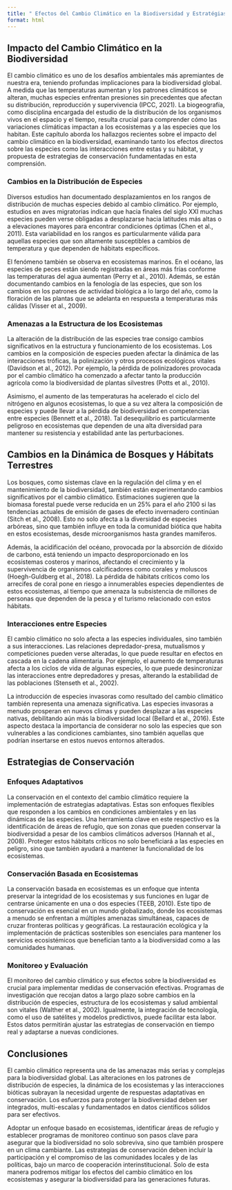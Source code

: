 ```yaml
---
title: " Efectos del Cambio Climático en la Biodiversidad y Estratégias de Conservación: Un Enfoque Integrativo"
format: html
---
```



## Impacto del Cambio Climático en la Biodiversidad

El cambio climático es uno de los desafíos ambientales más apremiantes de nuestra era, teniendo profundas implicaciones para la biodiversidad global. A medida que las temperaturas aumentan y los patrones climáticos se alteran, muchas especies enfrentan presiones sin precedentes que afectan su distribución, reproducción y supervivencia (IPCC, 2021). La biogeografía, como disciplina encargada del estudio de la distribución de los organismos vivos en el espacio y el tiempo, resulta crucial para comprender cómo las variaciones climáticas impactan a los ecosistemas y a las especies que los habitan. Este capítulo aborda los hallazgos recientes sobre el impacto del cambio climático en la biodiversidad, examinando tanto los efectos directos sobre las especies como las interacciones entre estas y su hábitat, y propuesta de estrategias de conservación fundamentadas en esta comprensión.


### Cambios en la Distribución de Especies

Diversos estudios han documentado desplazamientos en los rangos de distribución de muchas especies debido al cambio climático. Por ejemplo, estudios en aves migratorias indican que hacia finales del siglo XXI muchas especies pueden verse obligadas a desplazarse hacia latitudes más altas o a elevaciones mayores para encontrar condiciones óptimas (Chen et al., 2011). Esta variabilidad en los rangos es particularmente válida para aquellas especies que son altamente susceptibles a cambios de temperatura y que dependen de hábitats específicos.

El fenómeno también se observa en ecosistemas marinos. En el océano, las especies de peces están siendo registradas en áreas más frías conforme las temperaturas del agua aumentan (Perry et al., 2010). Además, se están documentando cambios en la fenología de las especies, que son los cambios en los patrones de actividad biológica a lo largo del año, como la floración de las plantas que se adelanta en respuesta a temperaturas más cálidas (Visser et al., 2009).

### Amenazas a la Estructura de los Ecosistemas

La alteración de la distribución de las especies trae consigo cambios significativos en la estructura y funcionamiento de los ecosistemas. Los cambios en la composición de especies pueden afectar la dinámica de las interacciones tróficas, la polinización y otros procesos ecológicos vitales (Davidson et al., 2012). Por ejemplo, la pérdida de polinizadores provocada por el cambio climático ha comenzado a afectar tanto la producción agrícola como la biodiversidad de plantas silvestres (Potts et al., 2010).

Asimismo, el aumento de las temperaturas ha acelerado el ciclo del nitrógeno en algunos ecosistemas, lo que a su vez altera la composición de especies y puede llevar a la pérdida de biodiversidad en competencias entre especies (Bennett et al., 2018). Tal desequilibrio es particularmente peligroso en ecosistemas que dependen de una alta diversidad para mantener su resistencia y estabilidad ante las perturbaciones.

## Cambios en la Dinámica de Bosques y Hábitats Terrestres

Los bosques, como sistemas clave en la regulación del clima y en el mantenimiento de la biodiversidad, también están experimentando cambios significativos por el cambio climático. Estimaciones sugieren que la biomasa forestal puede verse reducida en un 25% para el año 2100 si las tendencias actuales de emisión de gases de efecto invernadero continúan (Sitch et al., 2008). Esto no solo afecta a la diversidad de especies arbóreas, sino que también influye en toda la comunidad biótica que habita en estos ecosistemas, desde microorganismos hasta grandes mamíferos.

Además, la acidificación del océano, provocada por la absorción de dióxido de carbono, está teniendo un impacto desproporcionado en los ecosistemas costeros y marinos, afectando el crecimiento y la supervivencia de organismos calcificadores como corales y moluscos (Hoegh-Guldberg et al., 2018). La pérdida de hábitats críticos como los arrecifes de coral pone en riesgo a innumerables especies dependientes de estos ecosistemas, al tiempo que amenaza la subsistencia de millones de personas que dependen de la pesca y el turismo relacionado con estos hábitats.

### Interacciones entre Especies

El cambio climático no solo afecta a las especies individuales, sino también a sus interacciones. Las relaciones depredador-presa, mutualismos y competiciones pueden verse alteradas, lo que puede resultar en efectos en cascada en la cadena alimentaria. Por ejemplo, el aumento de temperaturas afecta a los ciclos de vida de algunas especies, lo que puede desincronizar las interacciones entre depredadores y presas, alterando la estabilidad de las poblaciones (Stenseth et al., 2002).

La introducción de especies invasoras como resultado del cambio climático también representa una amenaza significativa. Las especies invasoras a menudo prosperan en nuevos climas y pueden desplazar a las especies nativas, debilitando aún más la biodiversidad local (Bellard et al., 2016). Este aspecto destaca la importancia de considerar no solo las especies que son vulnerables a las condiciones cambiantes, sino también aquellas que podrían insertarse en estos nuevos entornos alterados.

## Estrategias de Conservación

### Enfoques Adaptativos

La conservación en el contexto del cambio climático requiere la implementación de estrategias adaptativas. Estas son enfoques flexibles que responden a los cambios en condiciones ambientales y en las dinámicas de las especies. Una herramienta clave en este respectivo es la identificación de áreas de refugio, que son zonas que pueden conservar la biodiversidad a pesar de los cambios climáticos adversos (Hannah et al., 2008). Proteger estos hábitats críticos no solo beneficiará a las especies en peligro, sino que también ayudará a mantener la funcionalidad de los ecosistemas.

### Conservación Basada en Ecosistemas

La conservación basada en ecosistemas es un enfoque que intenta preservar la integridad de los ecosistemas y sus funciones en lugar de centrarse únicamente en una o dos especies (TEEB, 2010). Este tipo de conservación es esencial en un mundo globalizado, donde los ecosistemas a menudo se enfrentan a múltiples amenazas simultáneas, capaces de cruzar fronteras políticas y geográficas. La restauración ecológica y la implementación de prácticas sostenibles son esenciales para mantener los servicios ecosistémicos que benefician tanto a la biodiversidad como a las comunidades humanas.

### Monitoreo y Evaluación

El monitoreo del cambio climático y sus efectos sobre la biodiversidad es crucial para implementar medidas de conservación efectivas. Programas de investigación que recojan datos a largo plazo sobre cambios en la distribución de especies, estructura de los ecosistemas y salud ambiental son vitales (Walther et al., 2002). Igualmente, la integración de tecnología, como el uso de satélites y modelos predictivos, puede facilitar esta labor. Estos datos permitirán ajustar las estrategias de conservación en tiempo real y adaptarse a nuevas condiciones.

## Conclusiones

El cambio climático representa una de las amenazas más serias y complejas para la biodiversidad global. Las alteraciones en los patrones de distribución de especies, la dinámica de los ecosistemas y las interacciones bióticas subrayan la necesidad urgente de respuestas adaptativas en conservación. Los esfuerzos para proteger la biodiversidad deben ser integrados, multi-escalas y fundamentados en datos científicos sólidos para ser efectivos.

Adoptar un enfoque basado en ecosistemas, identificar áreas de refugio y establecer programas de monitoreo continuo son pasos clave para asegurar que la biodiversidad no solo sobreviva, sino que también prospere en un clima cambiante. Las estrategias de conservación deben incluir la participación y el compromiso de las comunidades locales y de las políticas, bajo un marco de cooperación interinstitucional. Solo de esta manera podremos mitigar los efectos del cambio climático en los ecosistemas y asegurar la biodiversidad para las generaciones futuras.
